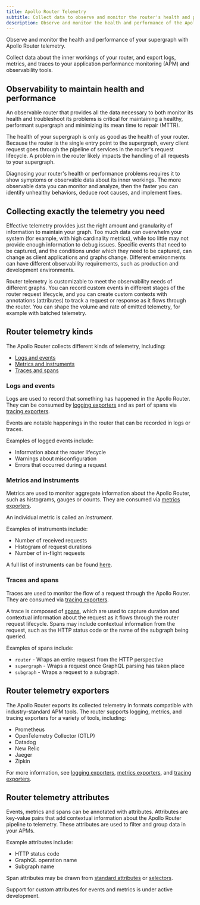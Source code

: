 ```yaml
---
title: Apollo Router Telemetry
subtitle: Collect data to observe and monitor the router's health and performance
description: Observe and monitor the health and performance of the Apollo Router by collecting and exporting telemetry logs, metrics, and traces
---
```


Observe and monitor the health and performance of your supergraph with Apollo Router telemetry.

Collect data about the inner workings of your router, and export logs, metrics, and traces to your application performance monitoring (APM) and observability tools.

## Observability to maintain health and performance

An observable router that provides all the data necessary to both monitor its health and troubleshoot its problems is critical for maintaining a healthy, performant supergraph and minimizing its mean time to repair (MTTR).   

The health of your supergraph is only as good as the health of your router. Because the router is the single entry point to the supergraph, every client request goes through the pipeline of services in the router's request lifecycle. A problem in the router likely impacts the handling of all requests to your supergraph.

Diagnosing your router's health or performance problems requires it to show symptoms or observable data about its inner workings. The more observable data you can monitor and analyze, then the faster you can identify unhealthy behaviors, deduce root causes, and implement fixes.
 
## Collecting exactly the telemetry you need

Effective telemetry provides just the right amount and granularity of information to maintain your graph. Too much data can overwhelm your system (for example, with high cardinality metrics), while too little may not provide enough information to debug issues. Specific events that need to be captured, and the conditions under which they need to be captured, can change as client applications and graphs change. Different environments can have different observability requirements, such as production and development environments.

Router telemetry is customizable to meet the observability needs of different graphs. You can record custom events in different stages of the router request lifecycle, and you can create custom contexts with annotations (attributes) to track a request or response as it flows through the router. You can shape the volume and rate of emitted telemetry, for example with batched telemetry.

## Router telemetry kinds

The Apollo Router collects different kinds of telemetry, including:

* [Logs and events](#logs-and-events)
* [Metrics and instruments](#metrics-and-instruments)
* [Traces and spans](#traces-and-spans)

### Logs and events

Logs are used to record that something has happened in the Apollo Router. They can be consumed by [logging exporters](./exporters/logging/overview) and as part of spans via [tracing exporters](./exporters/tracing/overview). 

Events are notable happenings in the router that can be recorded in logs or traces. 

Examples of logged events include:

* Information about the router lifecycle
* Warnings about misconfiguration
* Errors that occurred during a request

### Metrics and instruments

Metrics are used to monitor aggregate information about the Apollo Router, such as histograms, gauges or counts. They are consumed via [metrics exporters](./exporters/metrics/overview).

An individual metric is called an *instrument*.

Examples of instruments include:

* Number of received requests 
* Histogram of request durations
* Number of in-flight requests

A full list of instruments can be found [here](./instrumentation/standard-instruments).

### Traces and spans

Traces are used to monitor the flow of a request through the Apollo Router. They are consumed via [tracing exporters](./exporters/tracing/overview).

A trace is composed of [spans](./instrumentation/spans), which are used to capture duration and contextual information about the request as it flows through the router request lifecycle. Spans may include contextual information from the request, such as the HTTP status code or the name of the subgraph being queried.

Examples of spans include:

* `router` - Wraps an entire request from the HTTP perspective
* `supergraph` - Wraps a request once GraphQL parsing has taken place
* `subgraph` - Wraps a request to a subgraph.

## Router telemetry exporters

The Apollo Router exports its collected telemetry in formats compatible with industry-standard APM tools. The router supports logging, metrics, and tracing exporters for a variety of tools, including:

* Prometheus
* OpenTelemetry Collector (OTLP)
* Datadog
* New Relic
* Jaeger
* Zipkin

For more information, see [logging exporters](./exporters/logging/overview), [metrics exporters](./exporters/metrics/overview), and [tracing exporters](./exporters/tracing/overview).

## Router telemetry attributes

Events, metrics and spans can be annotated with attributes. Attributes are key-value pairs that add contextual information about the Apollo Router pipeline to telemetry. These attributes are used to filter and group data in your APMs.

Example attributes include:

* HTTP status code
* GraphQL operation name
* Subgraph name

Span attributes may be drawn from [standard attributes](./standard-attributes) or [selectors](./selectors).

<Note>

Support for custom attributes for events and metrics is under active development.

</Note>
